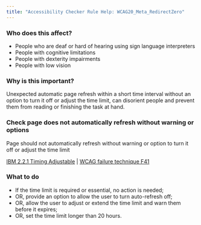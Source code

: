 ```yaml
---
title: "Accessibility Checker Rule Help: WCAG20_Meta_RedirectZero"
---
```


<div className="toolHelp">
<Row>
<Column colLg={5} colMd={3} colSm={4} className="toolLeft">

### Who does this affect?

* People who are deaf or hard of hearing using sign language interpreters
* People with cognitive limitations
* People with dexterity impairments
* People with low vision

### Why is this important?

Unexpected automatic page refresh within a short time interval without an option to turn it off or adjust the time limit, can disorient people and prevent them from reading or finishing the task at hand.

</Column>
<Column colLg={11} colMd={5} colSm={4} className="toolMain">

<div id="locLevel"></div>

### Check page does not automatically refresh without warning or options
Page should not automatically refresh without warning or option to turn it off or adjust the time limit

[IBM 2.2.1 Timing Adjustable](http://www.ibm.com/able/guidelines/ci162/timing_adjustable.html) | [WCAG failure technique F41](https://www.w3.org/WAI/WCAG21/Techniques/failures/F41)

<div id="locSnippet"></div>

### What to do

* If the time limit is required or essential, no action is needed;
* OR, provide an option to allow the user to turn auto-refresh off;
* OR, allow the user to adjust or extend the time limit and warn them before it expires;
* OR, set the time limit longer than 20 hours.

</Column>
</Row>
</div>
